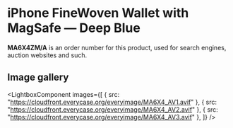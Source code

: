 
# iPhone FineWoven Wallet with MagSafe — Deep Blue

<Callout type='info' emoji='👉🏻'>**MA6X4ZM/A** is an order number for this product, used for search engines, auction websites and such.</Callout>

## Image gallery

<LightboxComponent
    images={[
      { src: "https://cloudfront.everycase.org/everyimage/MA6X4_AV1.avif" },
      { src: "https://cloudfront.everycase.org/everyimage/MA6X4_AV2.avif" },
      { src: "https://cloudfront.everycase.org/everyimage/MA6X4_AV3.avif" },
    ]}
  />
